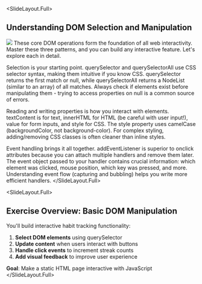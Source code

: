
<SlideLayout.Full>
## Understanding DOM Selection and Manipulation

<Image height="calc(100% - 7rem)" src="https://ctp-presentation-media.s3.us-east-2.amazonaws.com/Array+Processing+Pattern+-+visual+selection+(5).svg" />
<Notes>
These core DOM operations form the foundation of all web interactivity. Master these three patterns, and you can build any interactive feature. Let's explore each in detail.

Selection is your starting point. querySelector and querySelectorAll use CSS selector syntax, making them intuitive if you know CSS. querySelector returns the first match or null, while querySelectorAll returns a NodeList (similar to an array) of all matches. Always check if elements exist before manipulating them - trying to access properties on null is a common source of errors.

Reading and writing properties is how you interact with elements. textContent is for text, innerHTML for HTML (be careful with user input!), value for form inputs, and style for CSS. The style property uses camelCase (backgroundColor, not background-color). For complex styling, adding/removing CSS classes is often cleaner than inline styles.

Event handling brings it all together. addEventListener is superior to onclick attributes because you can attach multiple handlers and remove them later. The event object passed to your handler contains crucial information: which element was clicked, mouse position, which key was pressed, and more. Understanding event flow (capturing and bubbling) helps you write more efficient handlers.
</Notes>
</SlideLayout.Full>

<SlideLayout.Full>
## Exercise Overview: Basic DOM Manipulation

You'll build interactive habit tracking functionality:

1. **Select DOM elements** using querySelector
2. **Update content** when users interact with buttons
3. **Handle click events** to increment streak counts
4. **Add visual feedback** to improve user experience

**Goal**: Make a static HTML page interactive with JavaScript
</SlideLayout.Full>